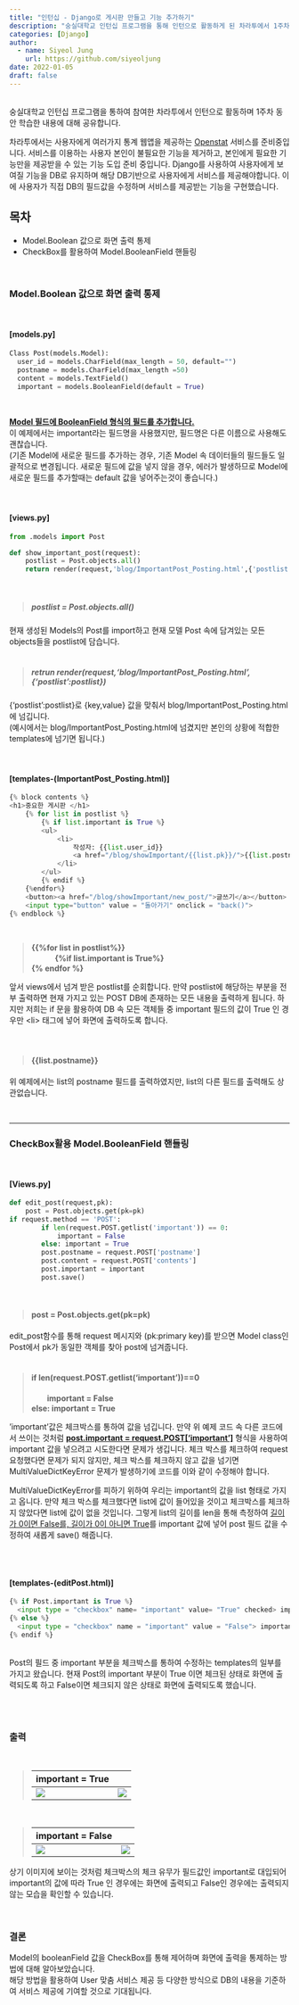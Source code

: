 ```yaml
---
title: "인턴십 - Django로 게시판 만들고 기능 추가하기"
description: "숭실대학교 인턴십 프로그램을 통해 인턴으로 활동하게 된 차라투에서 1주차 동안 학습한 내용에 대해 공유합니다."
categories: [Django]
author:
  - name: Siyeol Jung
    url: https://github.com/siyeoljung
date: 2022-01-05
draft: false
---
```



<br>
숭실대학교 인턴십 프로그램을 통하여 참여한 차라투에서 인턴으로 활동하며 1주차 동안 학습한 내용에 대해 공유합니다.
<br>

차라투에서는 사용자에게 여러가지 통계 웹앱을 제공하는 [Openstat](openstat.ai) 서비스를 준비중입니다.
서비스를 이용하는 사용자 본인이 불필요한 기능을 제거하고, 본인에게 필요한 기능만을 제공받을 수 있는 기능 도입 준비 중입니다. Django를 사용하여 사용자에게 보여질 기능을 DB로 유지하며 해당 DB기반으로 사용자에게 서비스를 제공해야합니다. 이에 사용자가 직접 DB의 필드값을 수정하며 서비스를 제공받는 기능을 구현했습니다.
<br>

## __목차__
  + Model.Boolean 값으로 화면 출력 통제   
  + CheckBox를 활용하여 Model.BooleanField 핸들링  
  
<br>

### __Model.Boolean 값으로 화면 출력 통제__  

<br>

#### **[models.py]**
``` python
Class Post(models.Model):
  user_id = models.CharField(max_length = 50, default="")
  postname = models.CharField(max_length =50)
  content = models.TextField()
  important = models.BooleanField(default = True)  
```
<br>

<u> **Model 필드에 BooleanField 형식의 필드를 추가합니다.**</u>  
이 예제에서는 important라는 필드명을 사용했지만, 필드명은 다른 이름으로 사용해도 괜찮습니다.   
(기존 Model에 새로운 필드를 추가하는 경우, 기존 Model 속 데이터들의 필드들도 일괄적으로 변경됩니다. 새로운 필드에 값을 넣지 않을 경우, 에러가 발생하므로 Model에 새로운 필드를 추가할때는 default 값을 넣어주는것이 좋습니다.)   
<br><br>


#### **[views.py]**
```python
from .models import Post

def show_important_post(request):
    postlist = Post.objects.all()
    return render(request,'blog/ImportantPost_Posting.html',{'postlist':postlist})
```  
<br>

>##### __postlist = Post.objects.all()__  

현재 생성된 Models의 Post를 import하고 현재 모델 Post 속에 담겨있는 모든 objects들을 postlist에 담습니다.
<br>
<br>

>##### __retrun render(request,'blog/ImportantPost_Posting.html',{'postlist':postlist})__  

{'postlist':postlist}로 {key,value} 값을 맞춰서 blog/ImportantPost_Posting.html에 넘깁니다.  
(예시에서는 blog/ImportantPost_Posting.html에 넘겼지만 본인의 상황에 적합한 templates에 넘기면 됩니다.)
<br>
<br>
<br>

#### **[templates-(ImportantPost_Posting.html)]**
```python
{% block contents %}
<h1>중요한 게시판 </h1>
    {% for list in postlist %}
        {% if list.important is True %}
        <ul>
            <li>
                작성자: {{list.user_id}} 
                <a href="/blog/showImportant/{{list.pk}}/">{{list.postname}}</a>
            </li>
        </ul>
        {% endif %}
    {%endfor%}
    <button><a href="/blog/showImportant/new_post/">글쓰기</a></button>
    <input type="button" value = "돌아가기" onclick = "back()">
{% endblock %}

```  
<br>

>__{{%for list in postlist%}}__  
　　　__{%if list.important is True%}__  
__{% endfor %}__

앞서 views에서 넘겨 받은 postlist를 순회합니다. 만약 postlist에 해당하는 부분을 전부 출력하면 현재 가지고 있는 POST DB에 존재하는 모든 내용을 출력하게 됩니다. 하지만 저희는 if 문을 활용하여 DB 속 모든 객체들 중 important 필드의 값이 True 인 경우만 \<li> 태그에 넣어 화면에 출력하도록 합니다.
<br>  
<br>

>#### __{{list.postname}}__

위 예제에서는 list의 postname 필드를 출력하였지만, list의 다른 필드를 출력해도 상관없습니다.

<br>

---

### __CheckBox활용 Model.BooleanField 핸들링__  

<br>

#### **[Views.py]**
```python
def edit_post(request,pk):
    post = Post.objects.get(pk=pk)
if request.method == 'POST':
        if len(request.POST.getlist('important')) == 0:
            important = False
        else: important = True
        post.postname = request.POST['postname']
        post.content = request.POST['contents']
        post.important = important
        post.save()

```  
<br>

>#### __post = Post.objects.get(pk=pk)__

edit_post함수를 통해 request 메시지와 (pk:primary key)를 받으면 Model class인 Post에서 pk가 동일한 객체를 찾아 post에 넘겨줍니다.
<br>
<br>


>#### __if len(request.POST.getlist('important'))==0__  
　　__important = False__  
__else: important = True__

'important'값은 체크박스를 통하여 값을 넘깁니다. 만약 위 예제 코드 속 다른 코드에서 쓰이는 것처럼 <u>__post.important = request.POST['important']__</u> 형식을 사용하여 important 값을 넣으려고 시도한다면 문제가 생깁니다. 체크 박스를 체크하여 request 요청했다면 문제가 되지 않지만, 체크 박스를 체크하지 않고 값을 넘기면 MultiValueDictKeyError 문제가 발생하기에 코드를 이와 같이 수정해야 합니다.

MultiValueDictKeyError를 피하기 위하여 우리는 important의 값을 list 형태로 가지고 옵니다. 만약 체크 박스를 체크했다면 list에 값이 들어있을 것이고 체크박스를 체크하지 않았다면 list에 값이 없을 것입니다. 그렇게 list의 길이를 len을 통해 측정하여 <u>길이가 0이면 False를, 길이가 0이 아니면 True</u>를 important 값에 넣어 post 필드 값을 수정하여 새롭게 save() 해줍니다.  

<br>
<br>

#### **[templates-(editPost.html)]**
```python
{% if Post.important is True %}
  <input type = "checkbox" name= "important" value= "True" checked> important <br>
{% else %}
  <input type = "checkbox" name = "important" value = "False"> important <br>
{% endif %}

```
<br>
Post의 필드 중 important 부분을 체크박스를 통하여 수정하는 templates의 일부를 가지고 왔습니다. 현재 Post의 important 부분이 True 이면 체크된 상태로 화면에 출력되도록 하고 False이면 체크되지 않은 상태로 화면에 출력되도록 했습니다.
<br>

<br>
<br>


### __출력__  

<br>


>
important = True    |   
---------------| -----------------
![](./ImportantAdmin.JPG)| ![](./ImportantAdminPosting.JPG)


<br>

>
important = False    |  
---------------| -----------------
![](./NotImportantAdmin.JPG)| ![](./NotImportantAdminPosting.JPG)


상기 이미지에 보이는 것처럼 체크박스의 체크 유무가 필드값인 important로 대입되어
important의 값에 따라 True 인 경우에는 화면에 출력되고 False인 경우에는 출력되지 않는 모습을 확인할 수 있습니다.  

<br>

### __결론__  
Model의 booleanField 값을 CheckBox를 통해 제어하며 화면에 출력을 통제하는 방법에 대해 알아보았습니다.  
해당 방법을 활용하여 User 맞춤 서비스 제공 등 다양한 방식으로 DB의 내용을 기준하여 서비스 제공에 기여할 것으로 기대됩니다.  